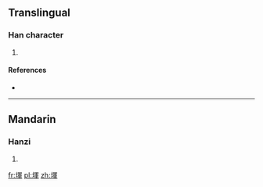 ==Translingual==

===Han character===
{{Han char|rn=32|rad=土|as=09|sn=12|four=|canj=土月十十 (GBJJ)|ids=⿰[[土]][[軍]]}}

# {{defn|Han|sort=土09}}

====References====
* {{Han ref|kx=0233.010|dkj=05240|hdz=10467.080|uh=581A|ud=22554}}

----

==Mandarin==

===Hanzi===
{{cmn-hanzi|pin=[[hún]] ([[hun2]])|wg=hun<sup>2</sup>}}

# {{defn|lang=cmn|sort=土09}}

[[fr:堚]]
[[pl:堚]]
[[zh:堚]]